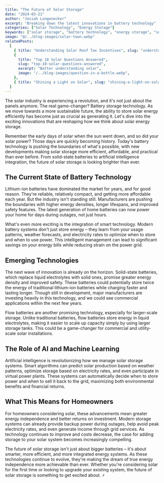 ```yaml
---
title: "The Future of Solar Storage"
date: "2024-03-21"
author: "Josiah Longenecker"
excerpt: "Breaking down the latest innovations in battery technology"
categories: ["Solar Technology", "Energy Storage"]
keywords: ["solar storage", "battery technology", "energy storage", "solar batteries", "renewable energy"]
image: "@/../blog-images/solar-town.webp"
relatedPosts:
  [
    { title: "Understanding Solar Roof Tax Incentives", slug: "understanding-solar-roof-tax-incentives", excerpt: "Solar tax incentives", image: "/../blog-images/solar-calc.jpg" },
    {
      title: "Top 10 Solar Questions Answered",
      slug: "top-10-solar-questions-answered",
      excerpt: "Better understanding solar",
      image: "/../blog-images/question-in-a-bottle.webp",
    },
    { title: "Shining a Light on Solar", slug: "shining-a-light-on-solar", excerpt: "How Klaravia is Fighting for Homeowners", image: "/../blog-images/solar-town.webp" },
  ]
---
```


The solar industry is experiencing a revolution, and it's not just about the panels anymore. The real game-changer? Battery storage technology. As we move towards a more sustainable future, the ability to store solar energy efficiently has become just as crucial as generating it. Let's dive into the exciting innovations that are reshaping how we think about solar energy storage.

Remember the early days of solar when the sun went down, and so did your solar power? Those days are quickly becoming history. Today's battery technology is pushing the boundaries of what's possible, with new developments making solar storage more efficient, affordable, and practical than ever before. From solid-state batteries to artificial intelligence integration, the future of solar storage is looking brighter than ever.

## The Current State of Battery Technology

Lithium-ion batteries have dominated the market for years, and for good reason. They're reliable, relatively compact, and getting more affordable each year. But the industry isn't standing still. Manufacturers are pushing the boundaries with higher energy densities, longer lifespans, and improved safety features. The latest generation of home batteries can now power your home for days during outages, not just hours.

What's even more exciting is the integration of smart technology. Modern battery systems don't just store energy – they learn from your usage patterns, weather forecasts, and electricity rates to optimize when to store and when to use power. This intelligent management can lead to significant savings on your energy bills while reducing strain on the power grid.

## Emerging Technologies

The next wave of innovation is already on the horizon. Solid-state batteries, which replace liquid electrolytes with solid ones, promise greater energy density and improved safety. These batteries could potentially store twice the energy of traditional lithium-ion batteries while charging faster and lasting longer. Though still in development, major manufacturers are investing heavily in this technology, and we could see commercial applications within the next few years.

Flow batteries are another promising technology, especially for larger-scale storage. Unlike traditional batteries, flow batteries store energy in liquid electrolytes, making it easier to scale up capacity simply by using larger storage tanks. This could be a game-changer for commercial and utility-scale solar installations.

## The Role of AI and Machine Learning

Artificial intelligence is revolutionizing how we manage solar storage systems. Smart algorithms can predict solar production based on weather patterns, optimize storage based on electricity rates, and even participate in virtual power plants. These systems can automatically decide when to store power and when to sell it back to the grid, maximizing both environmental benefits and financial returns.

## What This Means for Homeowners

For homeowners considering solar, these advancements mean greater energy independence and better returns on investment. Modern storage systems can already provide backup power during outages, help avoid peak electricity rates, and even generate income through grid services. As technology continues to improve and costs decrease, the case for adding storage to your solar system becomes increasingly compelling.

The future of solar storage isn't just about bigger batteries – it's about smarter, more efficient, and more integrated energy systems. As these technologies continue to evolve, they're making the dream of true energy independence more achievable than ever. Whether you're considering solar for the first time or looking to upgrade your existing system, the future of solar storage is something to get excited about. ⚡

<RelatedPostsWrapper />
